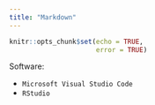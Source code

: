 ```yaml
---
title: "Markdown"
---
```


```r
knitr::opts_chunk$set(echo = TRUE,
                      error = TRUE)
```

Software:

- `Microsoft Visual Studio Code`
- `RStudio`
